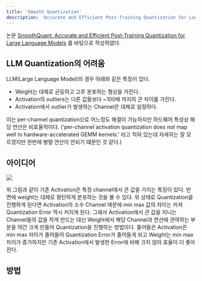 ```yaml
---
title: 'Smooth Quantization'
description: 'Accurate and Efficient Post-Training Quantization for Large Language Models'
---
```


논문 [SmoothQuant: Accurate and Efficient Post-Training Quantization for Large Language Models]('https://arxiv.org/abs/2211.10438') 를 바탕으로 작성하였다.

## LLM Quantization의 어려움
LLM(Large Language Model)의 경우 아래와 같은 특징이 있다.
* Weight는 대체로 균등하고 고루 분포하는 형상을 가진다.
* Activation의 outliers는 다른 값들보다 ~100배 까지의 큰 차이를 가진다.
* Activation에서 outlier가 발생하는 Channel은 대체로 일정하다.

이는 per-channel quantization으로 어느정도 해결이 가능하지만 하드웨어 특성상 해당 연산은 비효율적이다.
('per-channel activation quantization does not map well to hardware-accelerated GEMM kernels.' 라고 적혀 있는데 자세히는 잘 모르겠지만 한번에 병렬 연산이 안되기 떄문인 것 같다.)

## 아이디어
![](assets/smooth_quant/00_acts_weights_graph.PNG)

위 그림과 같이 기존 Activation은 특정 channel에서 큰 값을 가지는 특징이 있다.
반면에 weight는 대체로 평탄하게 분포하는 것을 볼 수 있다.
위 상태로 Quantization을 진행하게 된다면 Activation의 소수 Channel 때문에 min max 값의 차이는 커져 Quantization Error 역시 커지게 된다.
그래서 Activation에서 큰 값을 지니는 Channel들의 값을 작게 만드는 대신 Weight에서 해당 Channel과 연산에 관여하는 부분을 약간 크게 만들어 Quantization을 진행하는 방법이다.
줄어들은 Activation은 min max 차이가 줄어들어 Quantization Error가 줄어들게 되고 Weight는 min max 차이가 증가하지만 기존 Activation에서 발생한 Error에 비해 크지 않아 효율이 더 좋아진다.

## 방법
